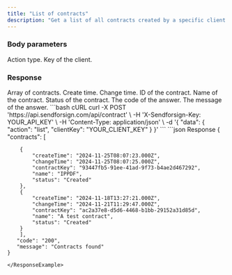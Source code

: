 ```yaml
---
title: "List of contracts"
description: "Get a list of all contracts created by a specific client."
---
```


### Body parameters

<ParamField body="action" type="string" required>
  Action type.
</ParamField>

<ParamField body="clientKey" type="string" required>
  Key of the client.
</ParamField>

### Response

  <ResponseField name="contracts" type="string">
    Array of contracts.

  <Expandable title="child attribute">

  <ResponseField name="createTime" type="string">
    Create time.
  </ResponseField>

  <ResponseField name="changeTime" type="string">
    Change time.
  </ResponseField>

  <ResponseField name="contractKey" type="string">
    ID of the contract.
  </ResponseField>

  <ResponseField name="name" type="string">
    Name of the contract.
  </ResponseField>

  <ResponseField name="status" type="string">
    Status of the contract.
  </ResponseField>

  </Expandable>

  </ResponseField>

<ResponseField name="code" type="string">
  The code of the answer.
</ResponseField>

<ResponseField name="message" type="string">
  The message of the answer.
</ResponseField>

<RequestExample>
```bash cURL
curl -X POST 'https://api.sendforsign.com/api/contract' \ 
     -H 'X-Sendforsign-Key: YOUR_API_KEY' \
     -H 'Content-Type: application/json' \
     -d '{ 
          "data": {
				   "action": "list",
				   "clientKey": "YOUR_CLIENT_KEY"
				  }
     }'
```
</RequestExample>

<ResponseExample>
```json Response
	{
       "contracts": [

        {
            "createTime": "2024-11-25T08:07:23.000Z",
            "changeTime": "2024-11-25T08:07:25.000Z",
            "contractKey": "93447fb5-91ee-41ad-9f73-b4ae2d467292",
            "name": "IPPDF",
            "status": "Created"
        },
        {
            "createTime": "2024-11-18T13:27:21.000Z",
            "changeTime": "2024-11-21T11:29:47.000Z",
            "contractKey": "ac2a37e8-d5d6-4468-b1bb-29152a31d85d",
            "name": "A test contract",
            "status": "Created"
        }
        ],
       "code": "200",
       "message": "Contracts found"
    } 
```
</ResponseExample>
